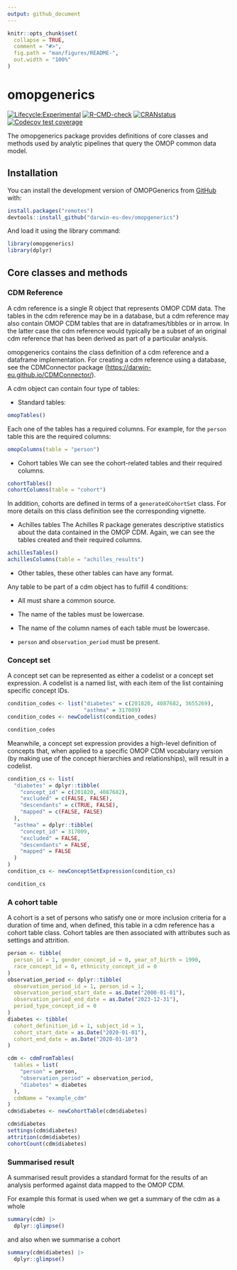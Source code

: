 ```yaml
---
output: github_document
---
```


<!-- README.md is generated from README.Rmd. Please edit that file -->

```r
knitr::opts_chunk$set(
  collapse = TRUE,
  comment = "#>",
  fig.path = "man/figures/README-",
  out.width = "100%"
)
```

# omopgenerics

<!-- badges: start -->
[![Lifecycle:Experimental](https://img.shields.io/badge/Lifecycle-Experimental-339999)](https://lifecycle.r-lib.org/articles/stages.html)
[![R-CMD-check](https://github.com/darwin-eu-dev/omopgenerics/workflows/R-CMD-check/badge.svg)](https://github.com/darwin-eu-dev/omopgenerics/actions)
[![CRANstatus](https://www.r-pkg.org/badges/version/omopgenerics)](https://CRAN.R-project.org/package=omopgenerics)
[![Codecov test coverage](https://codecov.io/gh/darwin-eu-dev/omopgenerics/branch/main/graph/badge.svg)](https://app.codecov.io/gh/darwin-eu-dev/omopgenerics?branch=main)
<!-- badges: end -->

The omopgenerics package provides definitions of core classes and methods used by analytic pipelines that query the OMOP common data model.

## Installation

You can install the development version of OMOPGenerics from [GitHub](https://github.com/) with:

```r
install.packages("remotes")
devtools::install_github("darwin-eu-dev/omopgenerics")
```

And load it using the library command:
```r
library(omopgenerics)
library(dplyr)
```


## Core classes and methods

### CDM Reference

A cdm reference is a single R object that represents OMOP CDM data. The tables in the cdm reference may be in a database, but a cdm reference may also contain OMOP CDM tables that are in dataframes/tibbles or in arrow. In the latter case the cdm reference would typically be a subset of an original cdm reference that has been derived as part of a particular analysis.

omopgenerics contains the class definition of a cdm reference and a dataframe implementation. For creating a cdm reference using a database, see the CDMConnector package (<https://darwin-eu.github.io/CDMConnector/>).

A cdm object can contain four type of tables:

* Standard tables:
```r
omopTables()
```
Each one of the tables has a required columns. For example, for the `person` table this are the required columns:
```r
omopColumns(table = "person")
```

* Cohort tables
We can see the cohort-related tables and their required columns.
```r
cohortTables()
cohortColumns(table = "cohort")
```

In addition, cohorts are defined in terms of a `generatedCohortSet` class. For more details on this class definition see the corresponding vignette.

* Achilles tables 
The Achilles R package generates descriptive statistics about the data contained in the OMOP CDM. Again, we can see the tables created and their required columns. 
```r
achillesTables()
achillesColumns(table = "achilles_results")
```

* Other tables, these other tables can have any format. 

Any table to be part of a cdm object has to fulfill 4 conditions:

- All must share a common source.

- The name of the tables must be lowercase.

- The name of the column names of each table must be lowercase.

- `person` and `observation_period` must be present.


### Concept set

A concept set can be represented as either a codelist or a concept set expression. A codelist is a named list, with each item of the list containing specific concept IDs. 
```r
condition_codes <- list("diabetes" = c(201820, 4087682, 3655269),
                        "asthma" = 317009)
condition_codes <- newCodelist(condition_codes)

condition_codes
```

Meanwhile, a concept set expression provides a high-level definition of concepts that, when applied to a specific OMOP CDM vocabulary version (by making use of the concept hierarchies and relationships), will result in a codelist. 

```r
condition_cs <- list(
  "diabetes" = dplyr::tibble(
    "concept_id" = c(201820, 4087682),
    "excluded" = c(FALSE, FALSE),
    "descendants" = c(TRUE, FALSE),
    "mapped" = c(FALSE, FALSE)
  ),
  "asthma" = dplyr::tibble(
    "concept_id" = 317009,
    "excluded" = FALSE,
    "descendants" = FALSE,
    "mapped" = FALSE
  )
)
condition_cs <- newConceptSetExpression(condition_cs)

condition_cs
```

### A cohort table

A cohort is a set of persons who satisfy one or more inclusion criteria for a duration of time and, when defined, this table in a cdm reference has a cohort table class. Cohort tables are then associated with attributes such as settings and attrition. 

```r
person <- tibble(
  person_id = 1, gender_concept_id = 0, year_of_birth = 1990,
  race_concept_id = 0, ethnicity_concept_id = 0
)
observation_period <- dplyr::tibble(
  observation_period_id = 1, person_id = 1,
  observation_period_start_date = as.Date("2000-01-01"),
  observation_period_end_date = as.Date("2023-12-31"),
  period_type_concept_id = 0
)
diabetes <- tibble(
  cohort_definition_id = 1, subject_id = 1,
  cohort_start_date = as.Date("2020-01-01"),
  cohort_end_date = as.Date("2020-01-10")
)

cdm <- cdmFromTables(
  tables = list(
    "person" = person,
    "observation_period" = observation_period,
    "diabetes" = diabetes
  ),
  cdmName = "example_cdm"
)
cdm$diabetes <- newCohortTable(cdm$diabetes)

cdm$diabetes
settings(cdm$diabetes)
attrition(cdm$diabetes)
cohortCount(cdm$diabetes)
```

### Summarised result

A summarised result provides a standard format for the results of an analysis performed against data mapped to the OMOP CDM.

For example this format is used when we get a summary of the cdm as a whole
```r
summary(cdm) |> 
  dplyr::glimpse()
```

and also when we summarise a cohort
```r
summary(cdm$diabetes) |> 
  dplyr::glimpse()
```



